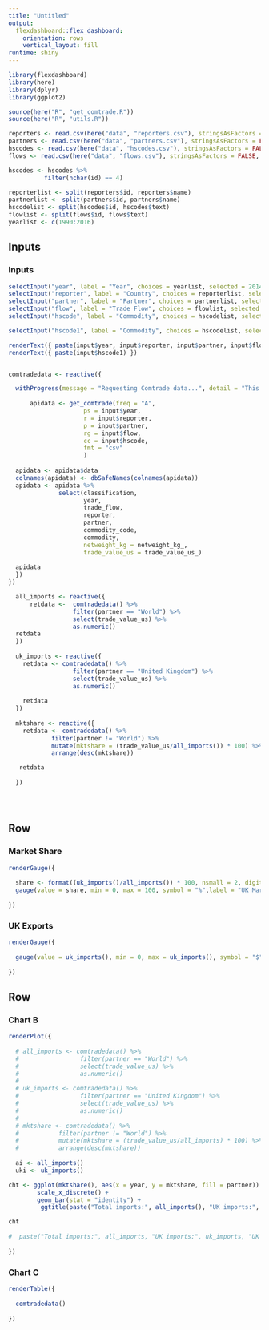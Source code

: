 ```yaml
---
title: "Untitled"
output: 
  flexdashboard::flex_dashboard:
    orientation: rows
    vertical_layout: fill
runtime: shiny
---
```


```r
library(flexdashboard)
library(here)
library(dplyr)
library(ggplot2)

source(here("R", "get_comtrade.R"))
source(here("R", "utils.R"))

reporters <- read.csv(here("data", "reporters.csv"), stringsAsFactors = FALSE, header = TRUE)
partners <- read.csv(here("data", "partners.csv"), stringsAsFactors = FALSE, header = TRUE)
hscodes <- read.csv(here("data", "hscodes.csv"), stringsAsFactors = FALSE, header = TRUE)
flows <- read.csv(here("data", "flows.csv"), stringsAsFactors = FALSE, header = TRUE)

hscodes <- hscodes %>% 
          filter(nchar(id) == 4)

reporterlist <- split(reporters$id, reporters$name)
partnerlist <- split(partners$id, partners$name)
hscodelist <- split(hscodes$id, hscodes$text)
flowlist <- split(flows$id, flows$text)
yearlist <- c(1990:2016)

```

Inputs {.sidebar}
-----------------------------------------------------------------------

### Inputs

```r
selectInput("year", label = "Year", choices = yearlist, selected = 2014)
selectInput("reporter", label = "Country", choices = reporterlist, selected = "156")
selectInput("partner", label = "Partner", choices = partnerlist, selected = "all")
selectInput("flow", label = "Trade Flow", choices = flowlist, selected = "1")
selectInput("hscode", label = "Commodity", choices = hscodelist, selected = "220830")

selectInput("hscode1", label = "Commodity", choices = hscodelist, selected = "220830", multiple = TRUE)

renderText({ paste(input$year, input$reporter, input$partner, input$flow, input$hscode) })
renderText({ paste(input$hscode1) })


comtradedata <- reactive({

  withProgress(message = "Requesting Comtrade data...", detail = "This may take a while", value = NULL, {
  
      apidata <- get_comtrade(freq = "A",
                     ps = input$year,
                     r = input$reporter,
                     p = input$partner,
                     rg = input$flow,
                     cc = input$hscode,
                     fmt = "csv"
                     )
    
  apidata <- apidata$data
  colnames(apidata) <- dbSafeNames(colnames(apidata))  
  apidata <- apidata %>% 
              select(classification, 
                     year, 
                     trade_flow,
                     reporter,
                     partner,
                     commodity_code,
                     commodity,
                     netweight_kg = netweight_kg_,
                     trade_value_us = trade_value_us_)
  
  apidata
  })
})

  all_imports <- reactive({ 
      retdata <-  comtradedata() %>% 
                  filter(partner == "World") %>% 
                  select(trade_value_us) %>% 
                  as.numeric()
  retdata
  })    
      
  uk_imports <- reactive({
    retdata <- comtradedata() %>% 
                  filter(partner == "United Kingdom") %>% 
                  select(trade_value_us) %>% 
                  as.numeric()
 
    retdata
  })
    
  mktshare <- reactive({
    retdata <- comtradedata() %>% 
            filter(partner != "World") %>% 
            mutate(mktshare = (trade_value_us/all_imports()) * 100) %>% 
            arrange(desc(mktshare))

   retdata
   
  })





```

Row
-----------------------------------------------------------------------

### Market Share

```r

renderGauge({
  
  share <- format((uk_imports()/all_imports()) * 100, nsmall = 2, digits = 2)
  gauge(value = share, min = 0, max = 100, symbol = "%",label = "UK Market Share")
  
})

```

### UK Exports

```r

renderGauge({
  
  gauge(value = uk_imports(), min = 0, max = uk_imports(), symbol = "$",label = "UK Market Share")
  
})

```



Row {.tabset}
-----------------------------------------------------------------------

### Chart B

```r

renderPlot({
  
  # all_imports <- comtradedata() %>% 
  #                 filter(partner == "World") %>% 
  #                 select(trade_value_us) %>% 
  #                 as.numeric()
  # 
  # uk_imports <- comtradedata() %>% 
  #                 filter(partner == "United Kingdom") %>% 
  #                 select(trade_value_us) %>% 
  #                 as.numeric()
  # 
  # mktshare <- comtradedata() %>% 
  #           filter(partner != "World") %>% 
  #           mutate(mktshare = (trade_value_us/all_imports) * 100) %>% 
  #           arrange(desc(mktshare))
  
  ai <- all_imports()
  uki <- uk_imports()

cht <- ggplot(mktshare(), aes(x = year, y = mktshare, fill = partner)) +
        scale_x_discrete() +
        geom_bar(stat = "identity") +
         ggtitle(paste("Total imports:", all_imports(), "UK imports:", uk_imports(), "UK market share", sprintf("%.3f %%", (uk_imports()/all_imports())*100)))

cht
                   
#  paste("Total imports:", all_imports, "UK imports:", uk_imports, "UK market share", uk_imports/all_imports)
  
})


```

### Chart C

```r

renderTable({
  
  comtradedata()
  
})

```


